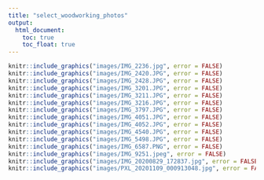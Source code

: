 ```yaml
---
title: "select_woodworking_photos"
output:
  html_document:
    toc: true
    toc_float: true
---
```




```r
knitr::include_graphics("images/IMG_2236.jpg", error = FALSE)
knitr::include_graphics("images/IMG_2420.JPG", error = FALSE)
knitr::include_graphics("images/IMG_2428.JPG", error = FALSE)
knitr::include_graphics("images/IMG_3201.JPG", error = FALSE)
knitr::include_graphics("images/IMG_3211.JPG", error = FALSE)
knitr::include_graphics("images/IMG_3216.JPG", error = FALSE)
knitr::include_graphics("images/IMG_3797.JPG", error = FALSE)
knitr::include_graphics("images/IMG_4051.JPG", error = FALSE)
knitr::include_graphics("images/IMG_4052.JPG", error = FALSE)
knitr::include_graphics("images/IMG_4540.JPG", error = FALSE)
knitr::include_graphics("images/IMG_5498.JPG", error = FALSE)
knitr::include_graphics("images/IMG_6587.PNG", error = FALSE)
knitr::include_graphics("images/IMG_9251.jpeg", error = FALSE)
knitr::include_graphics("images/IMG_20200829_172837.jpg", error = FALSE)
knitr::include_graphics("images/PXL_20201109_000913048.jpg", error = FALSE)
```

